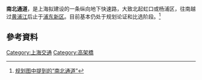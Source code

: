 {{SH Future infrastructure}}

'''南北通道'''，是上海拟建设的一条纵向地下快速路，大致北起虹口或杨浦区，往南越过[[黄浦江|黄浦江]]后止于[[浦东新区|浦东新区]]。目前基本仍处于规划论证和比选阶段。<ref>[http://ghzyj.sh.gov.cn/ghsp/ghsp/shj/200810/t20081016_181818.htm 规划图中提到的“南北通道”]</ref>

== 參考資料 ==
<div class="references-small">
<references />
</div>

{{上海城市快速道路}}

{{Road-stub}}
{{SH-stub}}

[[Category:上海交通|Category:上海交通]]
[[Category:高架橋|Category:高架橋]]